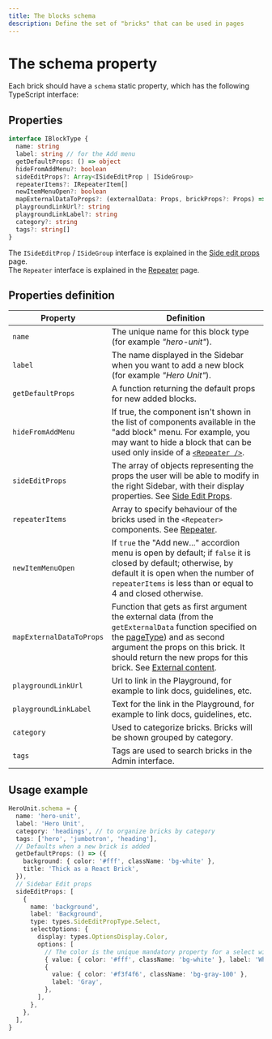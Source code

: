 ```yaml
---
title: The blocks schema
description: Define the set of "bricks" that can be used in pages
---
```


# The schema property

Each brick should have a `schema` static property, which has the following TypeScript interface:

## Properties

```ts
interface IBlockType {
  name: string
  label: string // for the Add menu
  getDefaultProps: () => object
  hideFromAddMenu?: boolean
  sideEditProps?: Array<ISideEditProp | ISideGroup>
  repeaterItems?: IRepeaterItem[]
  newItemMenuOpen?: boolean
  mapExternalDataToProps?: (externalData: Props, brickProps?: Props) => Props
  playgroundLinkUrl?: string
  playgroundLinkLabel?: string
  category?: string
  tags?: string[]
}
```

The `ISideEditProp` / `ISideGroup` interface is explained in the [Side edit props](side-edit-props) page.  
The `Repeater` interface is explained in the [Repeater](/api-reference/visual-components/repeater) page.

## Properties definition

| Property                 | Definition                                                                                                                                                                                                                                                                                                     |
| ------------------------ | -------------------------------------------------------------------------------------------------------------------------------------------------------------------------------------------------------------------------------------------------------------------------------------------------------------- |
| `name`                   | The unique name for this block type (for example _"hero-unit"_).                                                                                                                                                                                                                                               |
| `label`                  | The name displayed in the Sidebar when you want to add a new block (for example _"Hero Unit"_).                                                                                                                                                                                                                |
| `getDefaultProps`        | A function returning the default props for new added blocks.                                                                                                                                                                                                                                                   |
| `hideFromAddMenu`        | If true, the component isn't shown in the list of components available in the "add block" menu. For example, you may want to hide a block that can be used only inside of a [`<Repeater />`](/api-reference/visual-components/repeater).                                                                       |
| `sideEditProps`          | The array of objects representing the props the user will be able to modify in the right Sidebar, with their display properties. See [Side Edit Props](side-edit-props).                                                                                                                                       |
| `repeaterItems`          | Array to specify behaviour of the bricks used in the `<Repeater>` components. See [Repeater](/api-reference/visual-components/repeater).                                                                                                                                                                       |
| `newItemMenuOpen`        | If `true` the "Add new..." accordion menu is open by default; if `false` it is closed by default; otherwise, by default it is open when the number of `repeaterItems` is less than or equal to 4 and closed otherwise.                                                                                         |
| `mapExternalDataToProps` | Function that gets as first argument the external data (from the `getExternalData` function specified on the [pageType](/docs/configuration/page-types)) and as second argument the props on this brick. It should return the new props for this brick. See [External content](/docs/bricks/external-content). |
| `playgroundLinkUrl`      | Url to link in the Playground, for example to link docs, guidelines, etc.                                                                                                                                                                                                                                      |
| `playgroundLinkLabel`    | Text for the link in the Playground, for example to link docs, guidelines, etc.                                                                                                                                                                                                                                |
| `category`               | Used to categorize bricks. Bricks will be shown grouped by category.                                                                                                                                                                                                                                           |
| `tags`                   | Tags are used to search bricks in the Admin interface.                                                                                                                                                                                                                                                         |

## Usage example

```ts highlight=2,3,7,12
HeroUnit.schema = {
  name: 'hero-unit',
  label: 'Hero Unit',
  category: 'headings', // to organize bricks by category
  tags: ['hero', 'jumbotron', 'heading'],
  // Defaults when a new brick is added
  getDefaultProps: () => ({
    background: { color: '#fff', className: 'bg-white' },
    title: 'Thick as a React Brick',
  }),
  // Sidebar Edit props
  sideEditProps: [
    {
      name: 'background',
      label: 'Background',
      type: types.SideEditPropType.Select,
      selectOptions: {
        display: types.OptionsDisplay.Color,
        options: [
          // The color is the unique mandatory property for a select with display "color"
          { value: { color: '#fff', className: 'bg-white' }, label: 'White' },
          {
            value: { color: '#f3f4f6', className: 'bg-gray-100' },
            label: 'Gray',
          },
        ],
      },
    },
  ],
}
```
